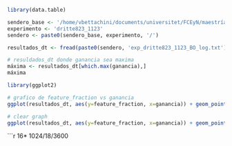 ```r
library(data.table)
```

```r
sendero_base <- '/home/vbettachini/documents/universitet/FCEyN/maestríaDatos/economíaFinanzas/buckets/b1/exp/'
experimento <- 'dritte823_1123'
sendero <- paste0(sendero_base, experimento, '/') 
```

```r
resultados_dt <- fread(paste0(sendero, 'exp_dritte823_1123_BO_log.txt'))
```

```r
# resuldados_dt donde ganancia sea maxima
máxima <- resultados_dt[which.max(ganancia),]
máxima
```

```r
library(ggplot2)
```

```r
# grafico de feature_fraction vs ganancia
ggplot(resultados_dt, aes(y=feature_fraction, x=ganancia)) + geom_point() + geom_line() + geom_vline(xintercept = máxima$feature_fraction, color='red')
```

```r
# clear graph
ggplot(resultados_dt, aes(y=feature_fraction, x=ganancia)) + geom_point() + geom_line() + geom_vline(xintercept = máxima$feature_fraction, color='red') + xlim(0.5, 0.7)
```

```r
16* 1024/18/3600



